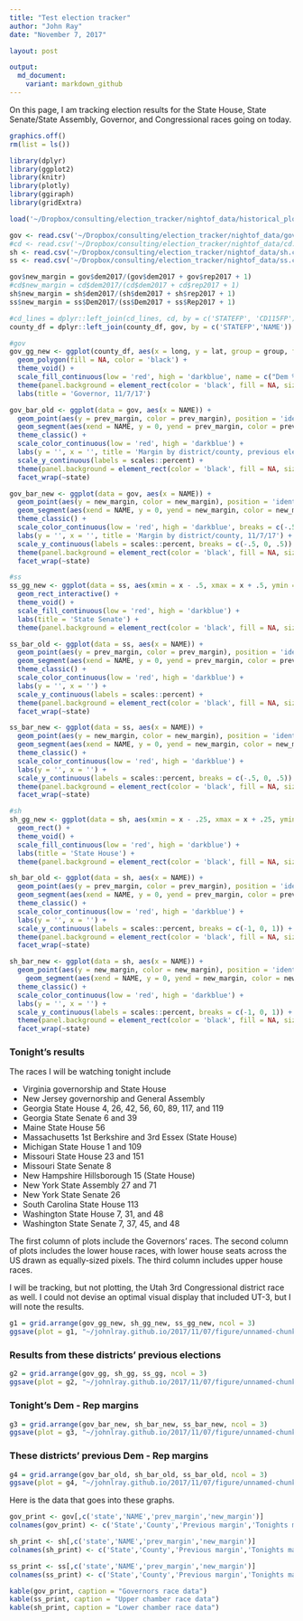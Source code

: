 ```yaml
---
title: "Test election tracker"
author: "John Ray"
date: "November 7, 2017"

layout: post

output: 
  md_document:
    variant: markdown_github
---
```


On this page, I am tracking election results for the State House, State Senate/State Assembly, Governor, and Congressional races going on today.

```r
graphics.off()
rm(list = ls())

library(dplyr)
library(ggplot2)
library(knitr)
library(plotly)
library(ggiraph)
library(gridExtra)

load('~/Dropbox/consulting/election_tracker/nightof_data/historical_plots.RData')

gov <- read.csv('~/Dropbox/consulting/election_tracker/nightof_data/gov.csv', stringsAsFactors = F)
#cd <- read.csv('~/Dropbox/consulting/election_tracker/nightof_data/cd.csv', stringsAsFactors = F)
sh <- read.csv('~/Dropbox/consulting/election_tracker/nightof_data/sh.csv', stringsAsFactors = F)
ss <- read.csv('~/Dropbox/consulting/election_tracker/nightof_data/ss.csv', stringsAsFactors = F)

gov$new_margin = gov$dem2017/(gov$dem2017 + gov$rep2017 + 1)
#cd$new_margin = cd$dem2017/(cd$dem2017 + cd$rep2017 + 1)
sh$new_margin = sh$dem2017/(sh$dem2017 + sh$rep2017 + 1)
ss$new_margin = ss$Dem2017/(ss$Dem2017 + ss$Rep2017 + 1)

#cd_lines = dplyr::left_join(cd_lines, cd, by = c('STATEFP', 'CD115FP'))
county_df = dplyr::left_join(county_df, gov, by = c('STATEFP','NAME'))
```

```r
#gov
gov_gg_new <- ggplot(county_df, aes(x = long, y = lat, group = group, fill = dem2017)) +
  geom_polygon(fill = NA, color = 'black') + 
  theme_void() +
  scale_fill_continuous(low = 'red', high = 'darkblue', name = c("Dem %"), labels = scales::percent, limits = c(0, 1), breaks = c(0, 1)) +
  theme(panel.background = element_rect(color = 'black', fill = NA, size = 1), legend.position = 'bottom') +
  labs(title = 'Governor, 11/7/17')

gov_bar_old <- ggplot(data = gov, aes(x = NAME)) +
  geom_point(aes(y = prev_margin, color = prev_margin), position = 'identity') +
  geom_segment(aes(xend = NAME, y = 0, yend = prev_margin, color = prev_margin)) +
  theme_classic() +
  scale_color_continuous(low = 'red', high = 'darkblue') +
  labs(y = '', x = '', title = 'Margin by district/county, previous election') +
  scale_y_continuous(labels = scales::percent) +
  theme(panel.background = element_rect(color = 'black', fill = NA, size = 1), legend.position = 'null', axis.text.x = element_text(angle = 90, hjust = 1, size = 4)) +
  facet_wrap(~state)

gov_bar_new <- ggplot(data = gov, aes(x = NAME)) +
  geom_point(aes(y = new_margin, color = new_margin), position = 'identity') +
  geom_segment(aes(xend = NAME, y = 0, yend = new_margin, color = new_margin)) +
  theme_classic() +
  scale_color_continuous(low = 'red', high = 'darkblue', breaks = c(-.5, .5)) +
  labs(y = '', x = '', title = 'Margin by district/county, 11/7/17') +
  scale_y_continuous(labels = scales::percent, breaks = c(-.5, 0, .5)) +
  theme(panel.background = element_rect(color = 'black', fill = NA, size = 1), legend.position = 'null', axis.text.x = element_text(angle = 90, hjust = 1, size = 4)) +
  facet_wrap(~state)

#ss
ss_gg_new <- ggplot(data = ss, aes(xmin = x - .5, xmax = x + .5, ymin = y - .25, ymax = y + .25, fill = new_margin, label = District)) +
  geom_rect_interactive() + 
  theme_void() +
  scale_fill_continuous(low = 'red', high = 'darkblue') +
  labs(title = 'State Senate') +
  theme(panel.background = element_rect(color = 'black', fill = NA, size = 1), legend.position = 'null')

ss_bar_old <- ggplot(data = ss, aes(x = NAME)) +
  geom_point(aes(y = prev_margin, color = prev_margin), position = 'identity') +
  geom_segment(aes(xend = NAME, y = 0, yend = prev_margin, color = prev_margin)) +
  theme_classic() +
  scale_color_continuous(low = 'red', high = 'darkblue') +
  labs(y = '', x = '') +
  scale_y_continuous(labels = scales::percent) +
  theme(panel.background = element_rect(color = 'black', fill = NA, size = 1), legend.position = 'null', axis.text.x = element_text(angle = 90, hjust = 1, size = 4)) +
  facet_wrap(~state)

ss_bar_new <- ggplot(data = ss, aes(x = NAME)) +
  geom_point(aes(y = new_margin, color = new_margin), position = 'identity') +
  geom_segment(aes(xend = NAME, y = 0, yend = new_margin, color = new_margin)) +
  theme_classic() +
  scale_color_continuous(low = 'red', high = 'darkblue') +
  labs(y = '', x = '') +
  scale_y_continuous(labels = scales::percent, breaks = c(-.5, 0, .5)) +
  theme(panel.background = element_rect(color = 'black', fill = NA, size = 1), legend.position = 'null', axis.text.x = element_text(angle = 90, hjust = 1)) +
  facet_wrap(~state)

#sh
sh_gg_new <- ggplot(data = sh, aes(xmin = x - .25, xmax = x + .25, ymin = y - .125, ymax = y + .125, fill = new_margin, label = District)) +
  geom_rect() + 
  theme_void() +
  scale_fill_continuous(low = 'red', high = 'darkblue') +
  labs(title = 'State House') +
  theme(panel.background = element_rect(color = 'black', fill = NA, size = 1), legend.position = 'null')

sh_bar_old <- ggplot(data = sh, aes(x = NAME)) +
  geom_point(aes(y = prev_margin, color = prev_margin), position = 'identity') +
  geom_segment(aes(xend = NAME, y = 0, yend = prev_margin, color = prev_margin)) +
  theme_classic() +
  scale_color_continuous(low = 'red', high = 'darkblue') +
  labs(y = '', x = '') +
  scale_y_continuous(labels = scales::percent, breaks = c(-1, 0, 1)) +
  theme(panel.background = element_rect(color = 'black', fill = NA, size = 1), legend.position = 'null', axis.text.x = element_text(angle = 90, hjust = 1, size = 4)) +
  facet_wrap(~state)

sh_bar_new <- ggplot(data = sh, aes(x = NAME)) +
  geom_point(aes(y = new_margin, color = new_margin), position = 'identity') +
    geom_segment(aes(xend = NAME, y = 0, yend = new_margin, color = new_margin)) +
  theme_classic() +
  scale_color_continuous(low = 'red', high = 'darkblue') +
  labs(y = '', x = '') +
  scale_y_continuous(labels = scales::percent, breaks = c(-1, 0, 1)) +
  theme(panel.background = element_rect(color = 'black', fill = NA, size = 1), legend.position = 'null', axis.text.x = element_text(angle = 90, hjust = 1, size = 4)) +
  facet_wrap(~state)
```

### Tonight's results

The races I will be watching tonight include

* Virginia governorship and State House
* New Jersey governorship and General Assembly
* Georgia State House 4, 26, 42, 56, 60, 89, 117, and 119
* Georgia State Senate 6 and 39
* Maine State House 56
* Massachusetts 1st Berkshire and 3rd Essex (State House)
* Michigan State House 1 and 109
* Missouri State House 23 and 151
* Missouri State Senate 8
* New Hampshire Hillsborough 15 (State House)
* New York State Assembly 27 and 71
* New York State Senate 26
* South Carolina State House 113
* Washington State House 7, 31, and 48
* Washington State Senate 7, 37, 45, and 48

The first column of plots include the Governors' races. The second column of plots includes the lower house races, with lower house seats across the US drawn as equally-sized pixels. The third column includes upper house races.

I will be tracking, but not plotting, the Utah 3rd Congressional district race as well. I could not devise an optimal visual display that included UT-3, but I will note the results.

```r
g1 = grid.arrange(gov_gg_new, sh_gg_new, ss_gg_new, ncol = 3)
ggsave(plot = g1, "~/johnlray.github.io/2017/11/07/figure/unnamed-chunk-3-1.png", height = 5.2, width = 16)
```

### Results from these districts' previous elections

```r
g2 = grid.arrange(gov_gg, sh_gg, ss_gg, ncol = 3)
ggsave(plot = g2, "~/johnlray.github.io/2017/11/07/figure/unnamed-chunk-4-1.png", height = 5.2, width = 16)
```

### Tonight's Dem - Rep margins

```r
g3 = grid.arrange(gov_bar_new, sh_bar_new, ss_bar_new, ncol = 3)
ggsave(plot = g3, "~/johnlray.github.io/2017/11/07/figure/unnamed-chunk-5-1.png", height = 5.2, width = 16)
```

### These districts' previous Dem - Rep margins

```r
g4 = grid.arrange(gov_bar_old, sh_bar_old, ss_bar_old, ncol = 3)
ggsave(plot = g4, "~/johnlray.github.io/2017/11/07/figure/unnamed-chunk-6-1.png", height = 5.2, width = 16)
```

Here is the data that goes into these graphs.

```r
gov_print <- gov[,c('state','NAME','prev_margin','new_margin')]
colnames(gov_print) <- c('State','County','Previous margin','Tonights margin')

sh_print <- sh[,c('state','NAME','prev_margin','new_margin')]
colnames(sh_print) <- c('State','County','Previous margin','Tonights margin')

ss_print <- ss[,c('state','NAME','prev_margin','new_margin')]
colnames(ss_print) <- c('State','County','Previous margin','Tonights margin')

kable(gov_print, caption = "Governors race data")
kable(ss_print, caption = "Upper chamber race data")
kable(sh_print, caption = "Lower chamber race data")
```